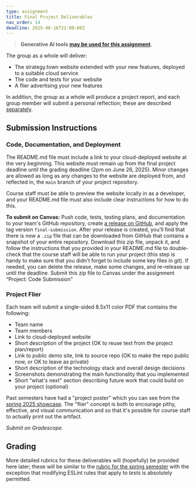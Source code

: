 ```yaml
---
type: assignment
title: Final Project Deliverables
nav_order: 14
deadline: 2025-06-16T22:00:00Z
---
```


> **Generative AI tools [may be used for this assignment](policies/group-project-ai-policy).**

The group as a whole will deliver:

 - The strategy.town website extended with your new features, deployed to a suitable cloud service
 - The code and tests for your website
 - A flier advertising your new features

In addition, the group as a whole will produce a project report, and each group member will submit a personal reflection; these are described [separately](assignments/group-project-report).

## Submission Instructions

### Code, Documentation, and Deployment

The README.md file must include a link to your cloud-deployed website at the very beginning. This website must remain up from the final project deadline until the grading deadline (2pm on June 26, 2025). Minor changes are allowed as long as any changes to the website are deployed from, and reflected in, the `main` branch of your project repository.

Course staff must be able to preview the website locally in as a developer, and your README.md file must also include clear instructions for how to do this.

**To submit on Canvas:** Push code, tests, testing plans, and documentation to your team's GitHub repository, create [a release on GitHub](https://docs.github.com/en/repositories/releasing-projects-on-github/managing-releases-in-a-repository), and apply the tag version `final-submission`. After your release is created, you’ll find that there is now a `.zip` file that can be downloaded from GitHub that contains a snapshot of your entire repository. Download this zip file, unpack it, and follow the instructions that you provided in your README.md file to double-check that the course staff will be able to run your project (this step is handy to make sure that you didn't forget to include some key files in git). If needed, you can delete the release, make some changes, and re-release up until the deadline. Submit this zip file to Canvas under the assignment “Project: Code Submission”

### Project Flier

Each team will submit a single-sided 8.5x11 color PDF that contains the following:

 - Team name
 - Team members
 - Link to cloud-deployed website
 - Short description of the project (OK to reuse text from the project plan/report)
 - Link to public demo site, link to source repo (OK to make the repo public now, or OK to leave as private)
 - Short description of the technology stack and overall design decisions
 - Screenshots demonstrating the main functionality that you implemented
 - Short "what's next" section describing future work that could build on your project (optional)

Past semesters have had a "project poster" which you can see from the [spring 2025 showcase](https://neu-se.github.io/CS4530-Spring-2025/assignments/project-showcase). The "flier" concept is both to encourage pithy, effective, and visual communication and so that it's possible for course staff to actually print out the artifact.

*Submit on Gradescope.*

## Grading 

More detailed rubrics for these deliverables will (hopefully) be provided here later; these will be similar to the [rubric for the spring semester](https://neu-se.github.io/CS4530-Spring-2025/assignments/project-grading) with the exception that modifying ESLint rules that apply to _tests_ is absolutely permitted.